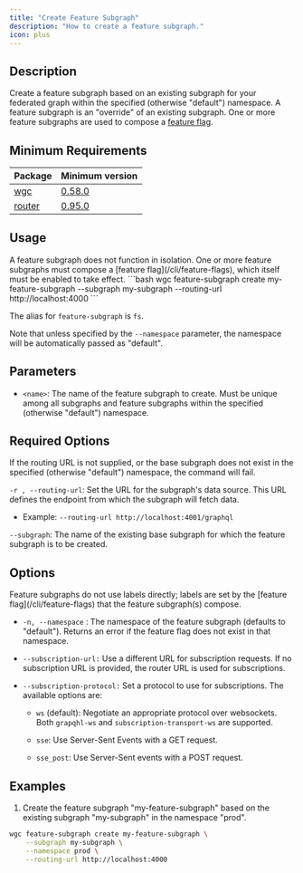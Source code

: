 ---
title: "Create Feature Subgraph"
description: "How to create a feature subgraph."
icon: plus
---

## Description

Create a feature subgraph based on an existing subgraph for your federated graph within the specified (otherwise "default") namespace. A feature subgraph is an "override" of an existing subgraph. One or more feature subgraphs are used to compose a [feature flag](/cli/feature-flags).

## Minimum Requirements

|Package|Minimum version|
|---|---|
|[wgc](/cli/intro)|[0.58.0](https://github.com/wundergraph/cosmo/compare/wgc@0.57.7...wgc@0.58.0)|
|[router](/router/intro)|[0.95.0](https://github.com/wundergraph/cosmo/releases/tag/router%400.95.0)|

## Usage

<Note>
  A feature subgraph does not function in isolation. One or more feature subgraphs must compose a [feature flag](/cli/feature-flags), which itself must be enabled to take effect.

</Note>
```bash
wgc feature-subgraph create my-feature-subgraph --subgraph my-subgraph --routing-url http://localhost:4000
```

The alias for `feature-subgraph` is `fs`.

Note that unless specified by the `--namespace` parameter, the namespace will be automatically passed as "default".

## Parameters

* `<name>`: The name of the feature subgraph to create. Must be unique among all subgraphs and feature subgraphs within the specified (otherwise "default") namespace.

## Required Options

<Note>
  If the routing URL is not supplied, or the base subgraph does not exist in the specified (otherwise "default") namespace, the command will fail.
</Note>

`-r , --routing-url`: Set the URL for the subgraph's data source. This URL defines the endpoint from which the subgraph will fetch data.

* Example: `--routing-url http://localhost:4001/graphql`

`--subgraph`: The name of the existing base subgraph for which the feature subgraph is to be created.

## Options

<Info>
  Feature subgraphs do not use labels directly; labels are set by the [feature flag](/cli/feature-flags) that the feature subgraph(s) compose.
</Info>

* `-n, --namespace` : The namespace of the feature subgraph (defaults to "default"). Returns an error if the feature flag does not exist in that namespace.

* `--subscription-url:` Use a different URL for subscription requests. If no subscription URL is provided, the router URL is used for subscriptions.

* `--subscription-protocol:` Set a protocol to use for subscriptions. The available options are:

  * `ws` (default): Negotiate an appropriate protocol over websockets. Both `grapqhl-ws` and `subscription-transport-ws` are supported.

  * `sse`: Use Server-Sent Events with a GET request.

  * `sse_post`: Use Server-Sent events with a POST request.

## Examples

1. Create the feature subgraph "my-feature-subgraph" based on the existing subgraph "my-subgraph" in the namespace "prod".

```bash
wgc feature-subgraph create my-feature-subgraph \
	--subgraph my-subgraph \
	--namespace prod \
	--routing-url http://localhost:4000
```

